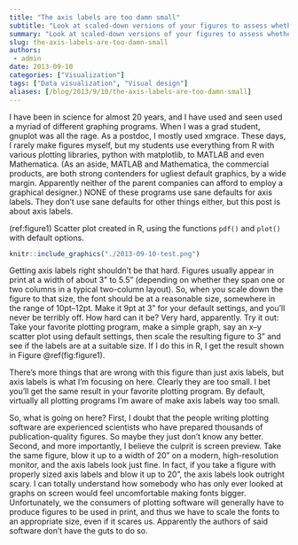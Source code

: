 ```yaml
---
title: "The axis labels are too damn small"
subtitle: "Look at scaled-down versions of your figures to assess whether the axis labels are legible."
summary: "Look at scaled-down versions of your figures to assess whether the axis labels are legible."
slug: the-axis-labels-are-too-damn-small
authors:
 - admin
date: 2013-09-10
categories: ["Visualization"]
tags: ["Data visualization", "Visual design"]
aliases: [/blog/2013/9/10/the-axis-labels-are-too-damn-small]
---
```

I have been in science for almost 20 years, and I have used and seen used a myriad of different graphing programs. When I was a grad student, gnuplot was all the rage. As a postdoc, I mostly used xmgrace. These days, I rarely make figures myself, but my students use everything from R with various plotting libraries, python with matplotlib, to MATLAB and even Mathematica. (As an aside, MATLAB and Mathematica, the commercial products, are both strong contenders for ugliest default graphics, by a wide margin. Apparently neither of the parent companies can afford to employ a graphical designer.) NONE of these programs use sane defaults for axis labels. They don’t use sane defaults for other things either, but this post is about axis labels.

(ref:figure1) Scatter plot created in R, using the functions `pdf()` and `plot()` with default options.

```r
knitr::include_graphics("./2013-09-10-test.png")
```

Getting axis labels right shouldn’t be that hard. Figures usually appear in print at a width of about 3” to 5.5” (depending on whether they span one or two columns in a typical two-column layout). So, when you scale down the figure to that size, the font should be at a reasonable size, somewhere in the range of 10pt--12pt. Make it 9pt at 3” for your default settings, and you’ll never be terribly off. How hard can it be? Very hard, apparently. Try it out: Take your favorite plotting program, make a simple graph, say an x--y scatter plot using default settings, then scale the resulting figure to 3” and see if the labels are at a suitable size. If I do this in R, I get the result shown in Figure \@ref(fig:figure1).

There’s more things that are wrong with this figure than just axis labels, but axis labels is what I’m focusing on here. Clearly they are too small. I bet you'll get the same result in your favorite plotting program. By default, virtually all plotting programs I’m aware of make axis labels way too small.

So, what is going on here? First, I doubt that the people writing plotting software are experienced scientists who have prepared thousands of publication-quality figures. So maybe they just don’t know any better. Second, and more importantly, I believe the culprit is screen preview. Take the same figure, blow it up to a width of 20” on a modern, high-resolution monitor, and the axis labels look just fine. In fact, if you take a figure with properly sized axis labels and blow it up to 20”, the axis labels look outright scary. I can totally understand how somebody who has only ever looked at graphs on screen would feel uncomfortable making fonts bigger. Unfortunately, we the consumers of plotting software will generally have to produce figures to be used in print, and thus we have to scale the fonts to an appropriate size, even if it scares us. Apparently the authors of said software don’t have the guts to do so.
